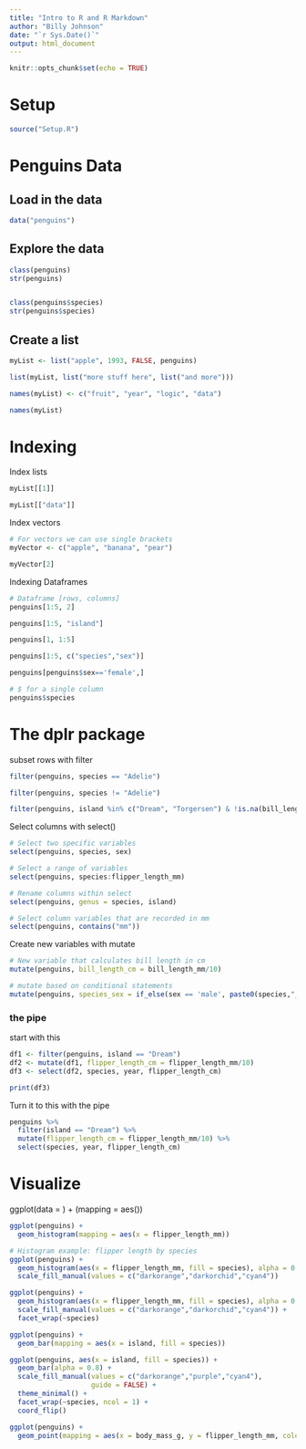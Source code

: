 ```yaml
---
title: "Intro to R and R Markdown"
author: "Billy Johnson"
date: "`r Sys.Date()`"
output: html_document
---
```


```r
knitr::opts_chunk$set(echo = TRUE)
```

# Setup
```r
source("Setup.R")
```

# Penguins Data
## Load in the data
```r
data("penguins")
```

## Explore the data
```r
class(penguins)
str(penguins)


class(penguins$species)
str(penguins$species)
```

## Create a list
```r
myList <- list("apple", 1993, FALSE, penguins)
```

```r
list(myList, list("more stuff here", list("and more")))
```

```r
names(myList) <- c("fruit", "year", "logic", "data")

names(myList)
```

# Indexing
Index lists
```r
myList[[1]]

myList[["data"]]
```


Index vectors
```r
# For vectors we can use single brackets
myVector <- c("apple", "banana", "pear")

myVector[2]
```

Indexing Dataframes
```r
# Dataframe [rows, columns]
penguins[1:5, 2]

penguins[1:5, "island"]

penguins[1, 1:5]

penguins[1:5, c("species","sex")]

penguins[penguins$sex=='female',]

# $ for a single column
penguins$species
```


# The dplr package

subset rows with filter
```r
filter(penguins, species == "Adelie")

filter(penguins, species != "Adelie")

filter(penguins, island %in% c("Dream", "Torgersen") & !is.na(bill_length_mm))
```


Select columns with select()
```r
# Select two specific variables
select(penguins, species, sex)

# Select a range of variables
select(penguins, species:flipper_length_mm)

# Rename columns within select
select(penguins, genus = species, island)

# Select column variables that are recorded in mm
select(penguins, contains("mm"))
```

Create new variables with mutate
```r
# New variable that calculates bill length in cm
mutate(penguins, bill_length_cm = bill_length_mm/10)

# mutate based on conditional statements
mutate(penguins, species_sex = if_else(sex == 'male', paste0(species,"_m"), paste0(species, "_f")))
```

### the pipe
start with this 
```r
df1 <- filter(penguins, island == "Dream")
df2 <- mutate(df1, flipper_length_cm = flipper_length_mm/10)
df3 <- select(df2, species, year, flipper_length_cm)

print(df3)
```

Turn it to this with the pipe
```r
penguins %>% 
  filter(island == "Dream") %>% 
  mutate(flipper_length_cm = flipper_length_mm/10) %>% 
  select(species, year, flipper_length_cm)
```

# Visualize

ggplot(data = <DATA>) + 
  <GEOM_FUNCTION>(mapping = aes(<MAPPINGS>))

```r
ggplot(penguins) + 
  geom_histogram(mapping = aes(x = flipper_length_mm))
```

```r
# Histogram example: flipper length by species
ggplot(penguins) +
  geom_histogram(aes(x = flipper_length_mm, fill = species), alpha = 0.5, position = "identity") +
  scale_fill_manual(values = c("darkorange","darkorchid","cyan4"))
```

```r
ggplot(penguins) +
  geom_histogram(aes(x = flipper_length_mm, fill = species), alpha = 0.5, position = "identity") +
  scale_fill_manual(values = c("darkorange","darkorchid","cyan4")) +
  facet_wrap(~species)
```

```r
ggplot(penguins) +
  geom_bar(mapping = aes(x = island, fill = species))
```

```r
ggplot(penguins, aes(x = island, fill = species)) +
  geom_bar(alpha = 0.8) +
  scale_fill_manual(values = c("darkorange","purple","cyan4"), 
                    guide = FALSE) +
  theme_minimal() +
  facet_wrap(~species, ncol = 1) +
  coord_flip()
```

```r
ggplot(penguins) +
  geom_point(mapping = aes(x = body_mass_g, y = flipper_length_mm, color = species))
```

